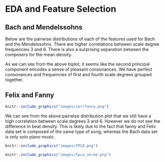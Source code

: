 # EDA and Feature Selection

## Bach and Mendelssohns

Below are the pairwise distributions of each of the features used for Bach and the Mendelssohns. There are higher correlations between scale degree frequencies 3 and 6. There is also a surprising separation between the composers for the mean density. 

\begin{figure}[h]
\centering
\includegraphics[scale = 1]{images/Couplet.png}
\caption{Pairs plot showing correlations of predictors of features of Mendelssohns and Bach}
\label{subd}
\end{figure}

\begin{figure}[h]
\centering
\includegraphics[scale = .5]{images/PCA_bach.png}
\caption{Biplot of the first two principal components plotted with all features}
\label{subd}
\end{figure}

As we can see from the above biplot, it seems like the second principal component encodes a sense of pleasant consonances. We have perfect consonances and frequencies of first and fourth scale degrees grouped together. 

## Felix and Fanny

```r
knitr::include_graphics("images/corrfanny.png")
```

We can see from the above pairwise distribution plot that we still have a high correlation between scale degrees 3 and 6. However we do not see the difference in beat density. This is likely due to the fact that fanny and Felix data set is composed of the same type of song, whereas the Bach data set is only solo piano music.   

```r
knitr::include_graphics("images/fPCA.png")
```


```r
knitr::include_graphics("images/fpca_skree.png")
```


